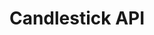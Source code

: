 ---
title: "Candlestick API"
description: "Fetches historical candlestick data for a market identified by token_id, over a specified interval."
openapi: "GET /candlesticks/{condition_id}"
---